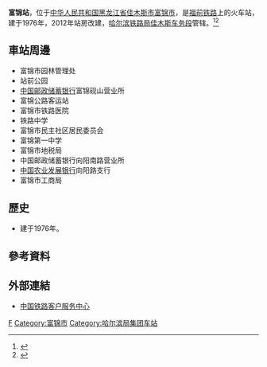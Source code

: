 {{Expand|time=2016-07-16T12:51:02+00:00}}
{{distinguish|富锦路站}}
{{Infobox China railway station
|车站名称 =富锦站
|图片 = 
|图片介绍 = 
|车站拼音 = Fujin
|英文名称 = Fujin Railway Station
|车站代码 = 60923<ref>{{cite book|title=中华人民共和国铁路车站代码（GB/T 10302-2010）|publisher=中国标准出版社|year=2010|isbn=155066140495|ignore-isbn-error=true|pages=11}}</ref>
|电报码 = FIB
|拼音码 = FJI
|车站位置 = [[黑龙江省|黑龙江省]][[佳木斯市|佳木斯市]][[富锦市|富锦市]]
|坐标 = {{coord|47.234818|132.039086|display=inline,title}}
|归属 = [[哈尔滨铁路局|哈尔滨铁路局]][[佳木斯车务段|佳木斯车务段]]
|线路 = [[福前铁路|福前铁路]]
|车站等级 = [[三等站_(中铁)|三等站]]
|月台数目 = 
|股道数目 = 
}}
'''富锦站'''，位于[[中华人民共和国|中华人民共和国]][[黑龙江省|黑龙江省]][[佳木斯市|佳木斯市]][[富锦市|富锦市]]，是[[福前铁路|福前铁路]]上的火车站，建于1976年，2012年站房改建，[[哈尔滨铁路局|哈尔滨铁路局]][[佳木斯车务段|佳木斯车务段]]管辖。<ref>{{Cite web |url=http://hcp.tiexing.com/fujin/jieshao.html |title=富锦火车站介绍 |access-date=2016-07-16 |archive-date=2019-08-19 |archive-url=https://web.archive.org/web/20190819015222/http://hcp.tiexing.com/fujin/jieshao.html |dead-url=no }}</ref><ref>{{cite news|url=http://hlj.people.com.cn/n/2014/1212/c338099-23202941.html|title=富锦站抗击暴风雪侧记：激战75小时|publisher=[[哈尔滨铁路局|哈尔滨铁路局]]|date=2014-12-12|accessdate=2016-07-17|archive-date=2016-08-17|archive-url=https://web.archive.org/web/20160817021920/http://hlj.people.com.cn/n/2014/1212/c338099-23202941.html|dead-url=no}}</ref>

==車站周邊==
* 富锦市园林管理处
* 站前公园
* [[中国邮政储蓄银行|中国邮政储蓄银行]]富锦砚山营业所
* 富锦公路客运站
* 富锦市铁路医院
* 铁路中学
* 富锦市民主社区居民委员会
* 富锦第一中学
* 富锦市地税局
* 中国邮政储蓄银行向阳南路营业所
* [[中国农业发展银行|中国农业发展银行]]向阳路支行
* 富锦市工商局

==歷史==
* 建于1976年。

==參考資料==
{{reflist}}

==外部連結==
* [http://www.12306.cn/mormhweb/ 中国铁路客户服务中心]{{Wayback|url=http://www.12306.cn/mormhweb/ |date=20180205163941 }}
{{China-rail-stub}}
{{福前铁路}}
[[Category:佳木斯市铁路车站|F]]
[[Category:富锦市|Category:富锦市]]
[[Category:哈尔滨局集团车站|Category:哈尔滨局集团车站]]